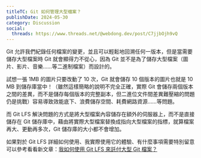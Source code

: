 ```yaml
---
titleTC: Git 如何管理大型檔案？
publishDate: 2024-05-30
category: Discussion
social:
  threads: https://www.threads.net/@webdong.dev/post/C7jjbOjh9vQ
---
```


Git 允許我們紀錄任何檔案的變更，並且可以輕鬆地回溯任何一版本，但是當需要儲存大型檔案時 Git 就會顯得力不從心，因為 Git 並不是為了儲存大型檔案（圖片、影片、音樂……等二進制檔案）而設計的。

試想一張 1MB 的圖片只要改動了 10 次，Git 就會儲存 10 個版本的圖片也就是 10 MB 到儲存庫當中！（雖然這樣簡略的說明不完全正確，實際 Git 會儲存兩個版本之間的差異，而不是儲存每個版本的完整副本，但二進位文件間差異難壓縮的問題仍是挑戰）容易導致效能底下、浪費儲存空間、耗費網路資源……等問題。

而 Git LFS 解決問題的方式是將大型檔案內容儲存在額外的伺服器上，而不是直接儲存在 Git 儲存庫中，藉由將實際大型檔案替換成指向大型檔案的指標，就算檔案再大、更動再多次，Git 儲存庫的大小都不會增加。

如果對於 Git LFS 詳細如何使用、我實際使用它的體驗、有什麼事項需要特別留意可以參考看看新文章：[我如何使用 Git LFS 來託付大型 Git 檔案？](https://www.webdong.dev/post/how-i-use-git-lfs-to-manage-large-git-files/)
